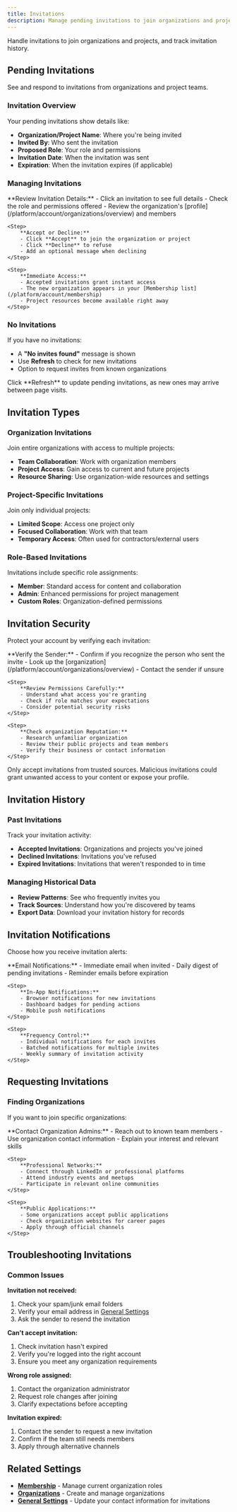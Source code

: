```yaml
---
title: Invitations
description: Manage pending invitations to join organizations and projects.
---
```



Handle invitations to join organizations and projects, and track invitation history.

## Pending Invitations

See and respond to invitations from organizations and project teams.

### Invitation Overview

Your pending invitations show details like:
- **Organization/Project Name**: Where you're being invited
- **Invited By**: Who sent the invitation
- **Proposed Role**: Your role and permissions
- **Invitation Date**: When the invitation was sent
- **Expiration**: When the invitation expires (if applicable)

### Managing Invitations

<Steps>
    <Step>
        **Review Invitation Details:**
        - Click an invitation to see full details
        - Check the role and permissions offered
        - Review the organization's [profile](/platform/account/organizations/overview) and members
    </Step>

    <Step>
        **Accept or Decline:**
        - Click **Accept** to join the organization or project
        - Click **Decline** to refuse
        - Add an optional message when declining
    </Step>

    <Step>
        **Immediate Access:**
        - Accepted invitations grant instant access
        - The new organization appears in your [Membership list](/platform/account/membership)
        - Project resources become available right away
    </Step>
</Steps>

### No Invitations

If you have no invitations:
- A **"No invites found"** message is shown  
- Use **Refresh** to check for new invitations  
- Option to request invites from known organizations

<Callout type="info">
Click **Refresh** to update pending invitations, as new ones may arrive between page visits.
</Callout>

## Invitation Types

### Organization Invitations

Join entire organizations with access to multiple projects:
- **Team Collaboration**: Work with organization members
- **Project Access**: Gain access to current and future projects
- **Resource Sharing**: Use organization-wide resources and settings

### Project-Specific Invitations

Join only individual projects:  
- **Limited Scope**: Access one project only  
- **Focused Collaboration**: Work with that team  
- **Temporary Access**: Often used for contractors/external users

### Role-Based Invitations

Invitations include specific role assignments:
- **Member**: Standard access for content and collaboration
- **Admin**: Enhanced permissions for project management
- **Custom Roles**: Organization-defined permissions

## Invitation Security

Protect your account by verifying each invitation:

<Steps>
    <Step>
        **Verify the Sender:**
        - Confirm if you recognize the person who sent the invite
        - Look up the [organization](/platform/account/organizations/overview)
        - Contact the sender if unsure
    </Step>

    <Step>
        **Review Permissions Carefully:**
        - Understand what access you're granting
        - Check if role matches your expectations
        - Consider potential security risks
    </Step>

    <Step>
        **Check organization Reputation:**
        - Research unfamiliar organization
        - Review their public projects and team members
        - Verify their business or contact information
    </Step>
</Steps>

<Callout type="warn" title="Security Notice">
Only accept invitations from trusted sources. Malicious invitations could grant unwanted access to your content or expose your profile.
</Callout>

## Invitation History

### Past Invitations

Track your invitation activity:
- **Accepted Invitations**: Organizations and projects you've joined
- **Declined Invitations**: Invitations you've refused
- **Expired Invitations**: Invitations that weren't responded to in time

### Managing Historical Data

- **Review Patterns**: See who frequently invites you
- **Track Sources**: Understand how you're discovered by teams
- **Export Data**: Download your invitation history for records

## Invitation Notifications

Choose how you receive invitation alerts:

<Steps>
    <Step>
        **Email Notifications:**
        - Immediate email when invited
        - Daily digest of pending invitations
        - Reminder emails before expiration
    </Step>

    <Step>
        **In-App Notifications:**
        - Browser notifications for new invitations
        - Dashboard badges for pending actions
        - Mobile push notifications
    </Step>

    <Step>
        **Frequency Control:**
        - Individual notifications for each invites
        - Batched notifications for multiple invites
        - Weekly summary of invitation activity
    </Step>
</Steps>

## Requesting Invitations

### Finding Organizations

If you want to join specific organizations:

<Steps>
    <Step>
        **Contact Organization Admins:**
        - Reach out to known team members
        - Use organization contact information
        - Explain your interest and relevant skills
    </Step>

    <Step>
        **Professional Networks:**
        - Connect through LinkedIn or professional platforms
        - Attend industry events and meetups
        - Participate in relevant online communities
    </Step>

    <Step>
        **Public Applications:**
        - Some organizations accept public applications
        - Check organization websites for career pages
        - Apply through official channels
    </Step>
</Steps>

## Troubleshooting Invitations

### Common Issues

**Invitation not received:**
1. Check your spam/junk email folders
2. Verify your email address in [General Settings](/platform/account/general-settings)
3. Ask the sender to resend the invitation

**Can't accept invitation:**
1. Check invitation hasn't expired
2. Verify you're logged into the right account
3. Ensure you meet any organization requirements

**Wrong role assigned:**
1. Contact the organization administrator
2. Request role changes after joining
3. Clarify expectations before accepting

**Invitation expired:**
1. Contact the sender to request a new invitation
2. Confirm if the team still needs members
3. Apply through alternative channels

## Related Settings

- **[Membership](/platform/account/membership)** - Manage current organization roles
- **[Organizations](/platform/account/organizations/overview)** - Create and manage organizations
- **[General Settings](/platform/account/general-settings)** - Update your contact information for invitations